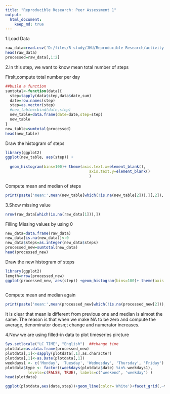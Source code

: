 ```yaml
---
title: "Reproducible Research: Peer Assessment 1"
output: 
  html_document:
    keep_md: true
---
```



1.Load Data
```r
raw_data=read.csv('D:/files/R study/JHU/Reproducible Research/activity.csv')
head(raw_data)
processed=raw_data[,1:2]
```


2.In this step, we want to know mean total number of steps  

Firslt,compute total number per day
```r
##build a function
sumtotal<-function(data){
  step=tapply(data$step,data$date,sum)
  date=row.names(step)
  step=as.vector(step)
  #new_table=cbind(date,step)
  new_table=data.frame(date=date,step=step)
  new_table
}
new_table=sumtotal(processed)
head(new_table)
```

Draw the histogram of steps  
```r
library(ggplot2)
ggplot(new_table, aes(step)) +
  
  geom_histogram(bins=100)+ theme(axis.text.x=element_blank(),
                                     axis.text.y=element_blank()
                                     )
```  

Compute mean and median of steps  
```r
print(paste('mean:',mean(new_table[which(!is.na(new_table[2])),][,2]),' ','median:',median(new_table[which(!is.na(new_table[2])),][,2])))
```

3.Show missing value
```r
nrow(raw_data[which(is.na(raw_data[1])),])
```

Filling Missing values by using 0
```r
new_data=data.frame(raw_data)
new_data[is.na(new_data)]<-0
new_data$steps=as.integer(new_data$steps)
processed_new=sumtotal(new_data)
head(processed_new)
```

Draw the new histogram of steps 
```r
library(ggplot2)
length=nrow(processed_new)
ggplot(processed_new, aes(step)) +geom_histogram(bins=100)+ theme(axis.text.x=element_blank(),axis.text.y=element_blank())
 

```  

Compute mean and median again
```r
print(paste('mean:',mean(processed_new[which(!is.na(processed_new[2])),][,2]),' ','median:',median(processed_new[which(!is.na(processed_new[2])),][,2])))
```
It is clear that mean is different from previous one and median is almost the same. The reason is that when we make NA to be zero and compute the average, denominator doesn;t change and numerator increases.

4.Now we are using filled-in data to plot timeseries pircture
```r
Sys.setlocale("LC_TIME", "English")  ##change time
plotdata=as.data.frame(processed_new)
plotdata[,1]<-sapply(plotdata[,1],as.character)
plotdata[,1]<-as.Date(plotdata[,1])
weekdays1 <- c('Monday', 'Tuesday', 'Wednesday', 'Thursday', 'Friday')
plotdata$type <- factor((weekdays(plotdata$date) %in% weekdays1), 
          levels=c(FALSE, TRUE), labels=c('weekend', 'weekday') )
head(plotdata)
```
```r
ggplot(plotdata,aes(date,step))+geom_line(color='White')+facet_grid(.~type,scale = "free_y", space = "free_y")+theme(panel.background=element_rect(fill = "lightblue"),panel.spacing = unit(2, "lines"),panel.grid.major = element_blank(), panel.grid.minor = element_blank())  ##增加间距
```

